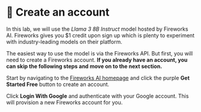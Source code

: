 
# 👐 Create an account

In this lab, we will use the _Llama 3 8B Instruct_ model hosted by Fireworks AI. Fireworks gives you $1 credit upon sign up which is plenty to experiment with industry-leading models on their platform.

The easiest way to use the model is via the Fireworks API. But first, you will need to create a Fireworks account. **If you already have an account, you can skip the following steps and move on to the next section.**

Start by navigating to the [Fireworks AI homepage](https://fireworks.ai/) and click the purple **Get Started Free** button to create an account.

<Screenshot url="https://fireworks.ai/" src="img/screenshots/30-fireworks-ai/1-create-account/1-homepage.png" alt="Get started" />

Click **Login With Google** and authenticate with your Google account. This will provision a new Fireworks account for you.

<Screenshot url="https://fireworks.ai/" src="img/screenshots/30-fireworks-ai/1-create-account/2-google-login.png" alt="Login" />